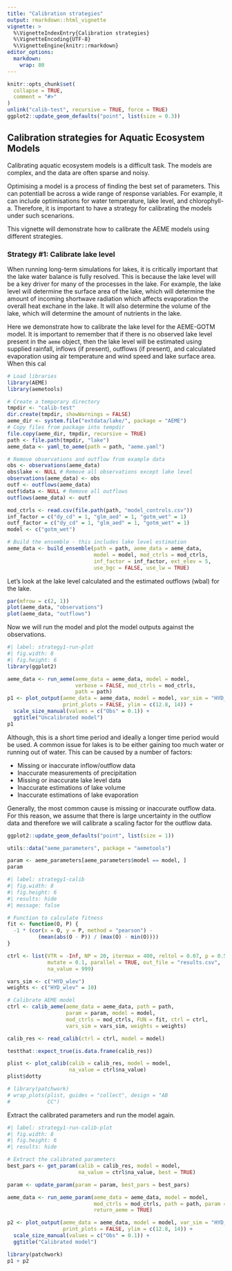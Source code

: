 ```yaml
---
title: "Calibration strategies"
output: rmarkdown::html_vignette
vignette: >
  %\VignetteIndexEntry{Calibration strategies}
  %\VignetteEncoding{UTF-8}
  %\VignetteEngine{knitr::rmarkdown}
editor_options: 
  markdown: 
    wrap: 80
---
```


```r
knitr::opts_chunk$set(
  collapse = TRUE,
  comment = "#>"
)
unlink("calib-test", recursive = TRUE, force = TRUE)
ggplot2::update_geom_defaults("point", list(size = 0.3))
```

## Calibration strategies for Aquatic Ecosystem Models

Calibrating aquatic ecosystem models is a difficult task. The models are
complex, and the data are often sparse and noisy.

Optimising a model is a process of finding the best set of parameters. This can
potentiall be across a wide range of response variables. For example, it can
include optimisations for water temperature, lake level, and chlorophyll-a.
Therefore, it is important to have a strategy for calibrating the models under
such scenarions.

This vignette will demonstrate how to calibrate the AEME models using different
strategies.

### Strategy #1: Calibrate lake level

When running long-term simulations for lakes, it is critically important that
the lake water balance is fully resolved. This is because the lake level will be
a key driver for many of the processes in the lake. For example, the lake level
will determine the surface area of the lake, which will determine the amount of
incoming shortwave radiation which affects evaporation the overall heat exchane
in the lake. It will also determine the volume of the lake, which will determine
the amount of nutrients in the lake.

Here we demonstrate how to calibrate the lake level for the AEME-GOTM model. It
is important to remember that if there is no observed lake level present in the
`aeme` object, then the lake level will be estimated using supplied rainfall,
inflows (if present), outflows (if present), and calculated evaporation using
air temperature and wind speed and lake surface area. When this cal

```r
# Load libraries
library(AEME)
library(aemetools)

# Create a temporary directory
tmpdir <- "calib-test"
dir.create(tmpdir, showWarnings = FALSE)
aeme_dir <- system.file("extdata/lake/", package = "AEME")
# Copy files from package into tempdir
file.copy(aeme_dir, tmpdir, recursive = TRUE)
path <- file.path(tmpdir, "lake")
aeme_data <- yaml_to_aeme(path = path, "aeme.yaml")

# Remove observations and outflow from example data
obs <- observations(aeme_data)
obs$lake <- NULL # Remove all observations except lake level
observations(aeme_data) <- obs
outf <- outflows(aeme_data)
outf$data <- NULL # Remove all outflows
outflows(aeme_data) <- outf

mod_ctrls <- read.csv(file.path(path, "model_controls.csv"))
inf_factor = c("dy_cd" = 1, "glm_aed" = 1, "gotm_wet" = 1)
outf_factor = c("dy_cd" = 1, "glm_aed" = 1, "gotm_wet" = 1)
model <- c("gotm_wet")

# Build the ensemble - this includes lake level estimation
aeme_data <- build_ensemble(path = path, aeme_data = aeme_data,
                            model = model, mod_ctrls = mod_ctrls,
                            inf_factor = inf_factor, ext_elev = 5,
                            use_bgc = FALSE, use_lw = TRUE)

```

Let's look at the lake level calculated and the estimated outflows (wbal) for the lake.

```r
par(mfrow = c(2, 1))
plot(aeme_data, "observations")
plot(aeme_data, "outflows")
```

Now we will run the model and plot the model outputs against the observations.

```r
#| label: strategy1-run-plot
#| fig.width: 8
#| fig.height: 6
library(ggplot2)

aeme_data <- run_aeme(aeme_data = aeme_data, model = model,
                      verbose = FALSE, mod_ctrls = mod_ctrls,
                      path = path)
p1 <- plot_output(aeme_data = aeme_data, model = model, var_sim = "HYD_wlev",
                  print_plots = FALSE, ylim = c(12.8, 14)) +
  scale_size_manual(values = c("Obs" = 0.1)) +
  ggtitle("Uncalibrated model")
p1
```

Although, this is a short time period and ideally a longer time period would be
used. A common issue for lakes is to be either gaining too much water or running
out of water. This can be caused by a number of factors:

-   Missing or inaccurate inflow/outflow data
-   Inaccurate measurements of precipitation
-   Missing or inaccurate lake level data
-   Inaccurate estimations of lake volume
-   Inaccurate estimations of lake evaporation

Generally, the most common cause is missing or inaccurate outflow data. 
For this reason, we assume that there is large uncertainty in the outflow data 
and therefore we will calibrate a scaling factor for the outflow data.

```r
ggplot2::update_geom_defaults("point", list(size = 1))
```

```r
utils::data("aeme_parameters", package = "aemetools")

param <- aeme_parameters[aeme_parameters$model == model, ]
param

```



```r
#| label: strategy1-calib
#| fig.width: 8
#| fig.height: 6
#| results: hide
#| message: false

# Function to calculate fitness
fit <- function(O, P) {
  -1 * (cor(x = O, y = P, method = "pearson") -
          (mean(abs(O - P)) / (max(O) - min(O))))
}

ctrl <- list(VTR = -Inf, NP = 20, itermax = 400, reltol = 0.07, p = 0.5,
             mutate = 0.1, parallel = TRUE, out_file = "results.csv",
             na_value = 999)

vars_sim <- c("HYD_wlev")
weights <- c("HYD_wlev" = 10)

# Calibrate AEME model
ctrl <- calib_aeme(aeme_data = aeme_data, path = path,
                   param = param, model = model,
                   mod_ctrls = mod_ctrls, FUN = fit, ctrl = ctrl,
                   vars_sim = vars_sim, weights = weights)

calib_res <- read_calib(ctrl = ctrl, model = model)

testthat::expect_true(is.data.frame(calib_res))

plist <- plot_calib(calib = calib_res, model = model,
                    na_value = ctrl$na_value)
plist$dotty

# library(patchwork)
# wrap_plots(plist, guides = "collect", design = "AB
#            CC")

```

Extract the calibrated parameters and run the model again.

```r
#| label: strategy1-run-calib-plot
#| fig.width: 8
#| fig.height: 6
#| results: hide

# Extract the calibrated parameters
best_pars <- get_param(calib = calib_res, model = model, 
                       na_value = ctrl$na_value, best = TRUE)

param <- update_param(param = param, best_pars = best_pars)

aeme_data <- run_aeme_param(aeme_data = aeme_data, model = model, 
                            mod_ctrls = mod_ctrls, path = path, param = param,
                            return_aeme = TRUE)

p2 <- plot_output(aeme_data = aeme_data, model = model, var_sim = "HYD_wlev",
                  print_plots = FALSE, ylim = c(12.8, 14)) +
  scale_size_manual(values = c("Obs" = 0.1)) +
  ggtitle("Calibrated model")

library(patchwork)
p1 + p2
```

